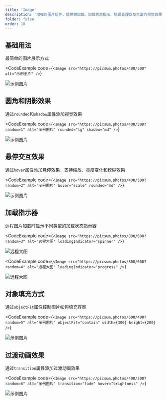```yaml
---
title: 'Image'
description: '增强的图片组件，提供懒加载、加载状态指示、错误处理以及丰富的视觉效果'
folder: false
order: 10
---
```



## 基础用法

最简单的图片展示方式

<CodeExample
  code={`<Image src="https://picsum.photos/400/300" alt="示例图片" />`}
>
  <Image src="https://picsum.photos/400/300" alt="示例图片" />
</CodeExample>

## 圆角和阴影效果

通过`rounded`和`shadow`属性添加视觉效果

<CodeExample
  code={`<Image src="https://picsum.photos/400/300?random=1" alt="示例图片" rounded="lg" shadow="md" />`}
>
  <Image src="https://picsum.photos/400/300?random=1" alt="示例图片" rounded="lg" shadow="md" />
</CodeExample>

## 悬停交互效果

通过`hover`属性添加悬停效果，支持缩放、亮度变化和模糊效果

<CodeExample
  code={`<Image src="https://picsum.photos/400/300?random=2" alt="示例图片" hover="scale" rounded="md" />`}
>
  <Image src="https://picsum.photos/400/300?random=2" alt="示例图片" hover="scale" rounded="md" />
</CodeExample>

## 加载指示器

远程图片加载时显示不同类型的加载状态指示器

<CodeExample
  code={`<Image src="https://picsum.photos/800/600?random=3" alt="远程大图" loadingIndicator="spinner" />`}
>
  <Image src="https://picsum.photos/800/600?random=3" alt="远程大图" loadingIndicator="spinner" />
</CodeExample>

<CodeExample
  code={`<Image src="https://picsum.photos/800/600?random=4" alt="远程大图" loadingIndicator="progress" />`}
>
  <Image src="https://picsum.photos/800/600?random=4" alt="远程大图" loadingIndicator="progress" />
</CodeExample>

## 对象填充方式

通过`objectFit`属性控制图片如何填充容器

<CodeExample
  code={`<Image src="https://picsum.photos/600/400?random=5" alt="示例图片" objectFit="contain" width={300} height={200} />`}
>
  <Image src="https://picsum.photos/600/400?random=5" alt="示例图片" objectFit="contain" width={300} height={200} />
</CodeExample>

## 过渡动画效果

通过`transition`属性添加过渡动画效果

<CodeExample
  code={`<Image src="https://picsum.photos/400/300?random=6" alt="示例图片" transition="fade" hover="brightness" />`}
>
  <Image src="https://picsum.photos/400/300?random=6" alt="示例图片" transition="fade" hover="brightness" />
</CodeExample> 
